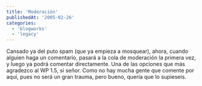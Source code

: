 ```yaml
---
title: 'Moderación'
publishedAt: '2005-02-26'
categories:
  - 'blogworks'
  - 'legacy'
---
```


Cansado ya del puto spam (que ya empieza a mosquear), ahora, cuando alguien haga un comentario, pasará a la cola de moderación la primera vez, y luego ya podrá comentar directamente. Una de las opciones que más agradezco al WP 1.5, si señor. Como no hay mucha gente que comente por aqui, pues no será un gran trauma, pero bueno, quería que lo supieseis.
